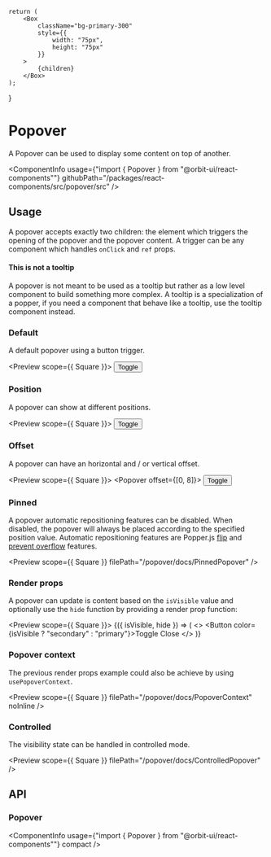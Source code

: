 

<Meta
    title="Components/Popover"
    id="popover"
/>

    return (
        <Box
            className="bg-primary-300"
            style={{
                width: "75px",
                height: "75px"
            }}
        >
            {children}
        </Box>
    );
}

# Popover

<Tagline>A Popover can be used to display some content on top of another.</Tagline>

<ComponentInfo
    usage={"import { Popover } from \"@orbit-ui/react-components\""}
    githubPath="/packages/react-components/src/popover/src"
/>

## Usage

A popover accepts exactly two children: the element which triggers the opening of the popover and the popover content. A trigger can be any component which handles `onClick` and `ref` props.

#### This is not a tooltip

A popover is not meant to be used as a tooltip but rather as a low level component to build something more complex. A tooltip is a specialization of a popper, if you need a component that behave like a tooltip, use the tooltip component instead.

### Default

A default popover using a button trigger.

<Preview scope={{ Square }}>
    <Story name="default">
        <Popover>
            <Button variant="outline">Toggle</Button>
            <Square />
        </Popover>
    </Story>
</Preview>

### Position

A popover can show at different positions.

<Preview scope={{ Square }}>
    <Story name="position">
        <Popover position="right">
            <Button variant="outline">Toggle</Button>
            <Square />
        </Popover>
    </Story>
</Preview>

### Offset

A popover can have an horizontal and / or vertical offset.

<Preview scope={{ Square }}>
    <Story name="offset">
        <Popover offset={[0, 8]}>
            <Button variant="outline">Toggle</Button>
            <Square />
        </Popover>
    </Story>
</Preview>

### Pinned

A popover automatic repositioning features can be disabled. When disabled, the popover will always be placed according to the specified position value. Automatic repositioning features are Popper.js [flip](https://popper.js.org/docs/v2/modifiers/flip/) and [prevent overflow](https://popper.js.org/docs/v2/modifiers/prevent-overflow/) features.

<Preview scope={{ Square }} filePath="/popover/docs/PinnedPopover" />

### Render props

A popover can update is content based on the `isVisible` value and optionally use the `hide` function by providing a render prop function:

<Preview scope={{ Square }}>
    <Story name="render props">
        <Popover>
            {({ isVisible, hide }) => (
                <>
                    <Button color={isVisible ? "secondary" : "primary"}>Toggle</Button>
                    <Square>
                        <TextLink
                            as="button"
                            className="mt6 ml5"
                            onClick={hide}
                        >
                            Close
                        </TextLink>
                    </Square>
                </>
            )}
        </Popover>
    </Story>
</Preview>

### Popover context

The previous render props example could also be achieve by using `usePopoverContext`.

<Preview scope={{ Square }} filePath="/popover/docs/PopoverContext" noInline />

### Controlled

The visibility state can be handled in controlled mode.

<Preview scope={{ Square }} filePath="/popover/docs/ControlledPopover" />

## API

### Popover

<ComponentInfo
    usage={"import { Popover } from \"@orbit-ui/react-components\""}
    compact
/>

<ArgsTable of={InnerPopover} />


